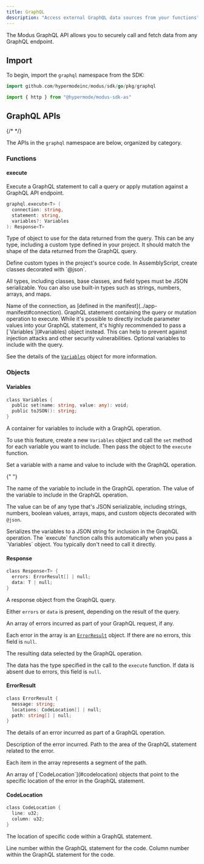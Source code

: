 ```yaml
---
title: GraphQL
description: "Access external GraphQL data sources from your functions"
---
```



<SdkHeader language="AssemblyScript" feature="GraphQL" />

The Modus GraphQL API allows you to securely call and fetch data from any
GraphQL endpoint.

## Import

To begin, import the `graphql` namespace from the SDK:

<CodeGroup>

```go Go
import github.com/hypermodeinc/modus/sdk/go/pkg/graphql
```

```ts AssemblyScript
import { http } from "@hypermode/modus-sdk-as"
```

</CodeGroup>

## GraphQL APIs

{/* <!-- vale Google.Headings = NO --> */}

The APIs in the `graphql` namespace are below, organized by category.

<SdkTip />

### Functions

#### execute

Execute a GraphQL statement to call a query or apply mutation against a GraphQL
API endpoint.

```go
graphql.execute<T> (
  connection: string,
  statement: string,
  variables?: Variables
): Response<T>
```

<ResponseField name="T" type="Type" required>

Type of object to use for the data returned from the query. This can be any
type, including a custom type defined in your project. It should match the shape
of the data returned from the GraphQL query.

  <Tip>
  Define custom types in the project's source code. In AssemblyScript, create classes decorated with `@json`.

All types, including classes, base classes, and field types must be JSON
serializable. You can also use built-in types such as strings, numbers, arrays,
and maps.

  </Tip>
</ResponseField>

<ResponseField name="connection" type="string" required>
  Name of the connection, as [defined in the
  manifest](../app-manifest#connection).
</ResponseField>

<ResponseField name="statement" type="string" required>
  GraphQL statement containing the query or mutation operation to execute.

<Warning>
  While it's possible to directly include parameter values into your GraphQL
  statement, it's highly recommended to pass a [`Variables`](#variables) object
  instead. This can help to prevent against injection attacks and other security
  vulnerabilities.
</Warning>

</ResponseField>

<ResponseField name="variables" type="Variables">
  Optional variables to include with the query.

See the details of the [`Variables`](#variables) object for more information.

</ResponseField>

### Objects

#### Variables

```go
class Variables {
  public set(name: string, value: any): void;
  public toJSON(): string;
}
```

A container for variables to include with a GraphQL operation.

To use this feature, create a new `Variables` object and call the `set` method
for each variable you want to include. Then pass the object to the `execute`
function.

<ResponseField name="set(name, value)">
  Set a variable with a name and value to include with the GraphQL operation.

{" "}

<ResponseField name="name" type="string" required>
  The name of the variable to include in the GraphQL operation.
</ResponseField>

<ResponseField name="value" type="any" required>
  The value of the variable to include in the GraphQL operation.

The value can be of any type that's JSON serializable, including strings,
numbers, boolean values, arrays, maps, and custom objects decorated with
`@json`.

</ResponseField>
</ResponseField>

<ResponseField name="toJSON()" type="string">
  Serializes the variables to a JSON string for inclusion in the GraphQL
  operation. The `execute` function calls this automatically when you pass a
  `Variables` object. You typically don't need to call it directly.
</ResponseField>

#### Response

```go
class Response<T> {
  errors: ErrorResult[] | null;
  data: T | null;
}
```

A response object from the GraphQL query.

Either `errors` or `data` is present, depending on the result of the query.

<ResponseField name="errors" type="ErrorResult[]">
  An array of errors incurred as part of your GraphQL request, if any.

Each error in the array is an [`ErrorResult`](#errorresult) object. If there are
no errors, this field is `null`.

</ResponseField>

<ResponseField name="data" type="T">
  The resulting data selected by the GraphQL operation.

The data has the type specified in the call to the `execute` function. If data
is absent due to errors, this field is `null`.

</ResponseField>

#### ErrorResult

```go
class ErrorResult {
  message: string;
  locations: CodeLocation[] | null;
  path: string[] | null;
}
```

The details of an error incurred as part of a GraphQL operation.

<ResponseField name="message" type="string">
  Description of the error incurred.
</ResponseField>

<ResponseField name="path" type="string[]">
  Path to the area of the GraphQL statement related to the error.

Each item in the array represents a segment of the path.

</ResponseField>

<ResponseField name="locations" type="CodeLocation[]">
  An array of [`CodeLocation`](#codelocation) objects that point to the specific
  location of the error in the GraphQL statement.
</ResponseField>

#### CodeLocation

```go
class CodeLocation {
  line: u32;
  column: u32;
}
```

The location of specific code within a GraphQL statement.

<ResponseField name="line" type="u32">
  Line number within the GraphQL statement for the code.
</ResponseField>

<ResponseField name="column" type="u32">
  Column number within the GraphQL statement for the code.
</ResponseField>
